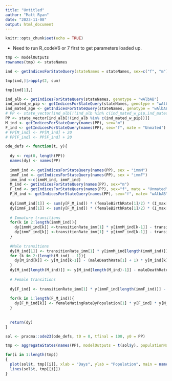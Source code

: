 ```yaml
---
title: "Untitled"
author: "Matt Ryan"
date: "2023-11-08"
output: html_document
---
```


```r
knitr::opts_chunk$set(echo = TRUE)
```

- Need to run R_codeV6 or 7 first to get parameters loaded up.

```r
tmp <- modelOutputs
rownames(tmp) <- stateNames
```

```r
ind <- getIndicesForStateQuery(stateNames = stateNames, sex=c("f", "m"))
```

```r
tmp[ind,]|>apply(2, sum)
```

```r
tmp[ind[1],]
```




```r
ind_alb <- getIndicesForStateQuery(stateNames, genotype = "wAlbAB")
ind_mated_w_pip <- getIndicesForStateQuery(stateNames, genotype = "wAlbAB", mate = "wPip")
ind_mated_age <- getIndicesForStateQuery(stateNames, genotype = "wAlbAB", mate = "wAlbAB", mateStage = 2:20)
# PP <- state_vector[ind_alb[!(ind_alb %in% c(ind_mated_w_pip,ind_mated_age))]]
PP <- state_vector[ind_alb[!(ind_alb %in% c(ind_mated_w_pip))]]
M_ind <- getIndicesForStateQuery(names(PP), sex="m")
F_ind <- getIndicesForStateQuery(names(PP), sex="f", mate = "Unmated")
# PP[M_ind] <- PP[M_ind] + 20
# PP[F_ind] <- PP[F_ind] + 20

ode_defs <- function(t, y){
  
  dy <- rep(0, length(PP))
  names(dy) <- names(PP)
  
  immM_ind <- getIndicesForStateQuery(names(PP), sex = "immM")
  immF_ind <- getIndicesForStateQuery(names(PP), sex = "immF")
  imm_ind <-c(immM_ind, immF_ind)
  M_ind <- getIndicesForStateQuery(names(PP), sex="m")
  F_ind <- getIndicesForStateQuery(names(PP), sex="f", mate = "Unmated")
  F_M_ind <- getIndicesForStateQuery(names(PP), sex="f", mate= "wAlbAB")
  
  dy[immM_ind[1]] <- sum(y[F_M_ind]) * (femaleBirthRate[1]/2) * (I_max[1] - sum(y[imm_ind])) / (I_max[1]) - transitionRate_imm* y[immM_ind[1]]
  dy[immF_ind[1]] <- sum(y[F_M_ind]) * (femaleBirthRate[1]/2) * (I_max[1] - sum(y[imm_ind])) / (I_max[1]) - transitionRate_imm[1] * y[immF_ind[1]]
  
  # Immature transitions
  for(k in 2:length(immM_ind)){
    dy[immM_ind[k]] <-transitionRate_imm[1] * y[immM_ind[k-1]] - transitionRate_imm[1] * y[immM_ind[k]]
    dy[immF_ind[k]] <-transitionRate_imm[1] * y[immF_ind[k-1]] - transitionRate_imm[1] * y[immF_ind[k]]
  }
  
  #Male transitions
  dy[M_ind[1]] <- transitionRate_imm[1] * y[immM_ind[length(immM_ind)]] - (maleDeathRate[1] + 1) * y[M_ind[1]]
  for (k in 2:(length(M_ind) - 1)){
    dy[M_ind[k]] <- y[M_ind[k-1]] - (maleDeathRate[1] + 1) * y[M_ind[k]]
  }
  dy[M_ind[length(M_ind)]] <- y[M_ind[length(M_ind)-1]] - maleDeathRate[1] * y[M_ind[length(M_ind)]]
  
  # Female transitions
  
  dy[F_ind] <- transitionRate_imm[1] * y[immF_ind[length(immF_ind)]] - femaleDeathRate[1] * y[F_ind] - femaleMatingRateByPopulation[1] * y[F_ind] * sum(y[M_ind])
  
  for(k in 1:length(F_M_ind)){
    dy[F_M_ind[k]] <- femaleMatingRateByPopulation[1] * y[F_ind] * y[M_ind[k]] - femaleDeathRate[1] * y[F_M_ind[k]]
  }
  
  
  return(dy)
}
```

```r
sol <- pracma::ode23(ode_defs, t0 = 0, tfinal = 100, y0 = PP)
```

```r
tmp <- aggregateStates(names(PP), modelOutputs = t(sol$y), populationNames = "block01", genotypeNames = "wAlbAB")
```

```r
for(i in 1:length(tmp))
{
  plot(sol$t, tmp[[i]], xlab = "Days", ylab = "Population", main = names(ts)[[i]])  
  lines(sol$t, tmp[[i]])  
}
```


